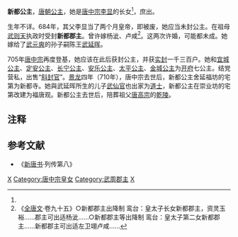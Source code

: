 {{東亞女性歷史人物
| 名稱=新都公主
| 身份=唐朝皇女、武周郡主、[[唐朝|唐朝]]公主
| 畫像=
| 說明=
| 姓=李
| 名=
| 封爵=郡主→[[公主|公主]]
| 位號=
| 封號=新都郡主→新都公主
| 出生年=
| 逝世年=
| 諡號=
| 墳墓=陪葬[[乾陵|乾陵]]  
| 父親=[[唐中宗|唐中宗]]
| 同胞兄弟=
| 母親=
| 夫=[[武延晖|武延晖]]
| 子=[[武仙官|武仙官]]

|}}
'''新都公主'''，[[唐朝|唐朝]][[公主|公主]]，她是[[唐中宗|唐中宗李显]]的长女<ref name="a1"/>，庶出。

生年不详。684年，其父李显当了两个月皇帝，即被废，她应当未封公主。在祖母[[武则天|武则天]]执政时受封'''新都郡主'''。曾许嫁杨泚、卢咸<ref name="a1">《[[全唐文|全唐文]]·卷九十五》○新都郡主出降制 鸾台：皇太子长女新都郡主，资灵玉裕......郡主可出适杨泚......○新都郡主等出降制 鸾台：皇太子第二女新都郡主......新都郡主可出适左卫翊卢咸......</ref>。这两次许婚，可能都未成。她嫁给了[[武元爽|武元爽]]的孙子嗣陈王[[武延晖|武延晖]]。

705年[[唐中宗|唐中宗]]再度登基，她应该在此后获封公主，并获[[实封|实封]]一千三百户。她和[[宜城公主|宜城公主]]、[[定安公主_(唐中宗)|定安公主]]、[[長寧公主_(唐中宗)|长宁公主]]、[[安乐公主|安乐公主]]、[[太平公主|太平公主]]、[[金城公主|金城公主]]为[[开府|开府]]七公主。结党营私，出售“[[斜封官|斜封官]]”。[[景龙|景龙]]四年（710年），唐中宗去世后，新都公主舍延福坊的宅第为新都寺。她與武延晖所生的儿子[[武仙官|武仙官]]也出家为[[道士|道士]]，新都公主在崇业坊的宅第改建为福唐观。新都公主去世后，陪葬祖父[[唐高宗|唐高宗]]的[[乾陵|乾陵]]。  

== 注释 ==
{{Reflist}}

==参考文献==
*《[[新唐书|新唐书]]·列传第八》
{{唐中宗皇室}}
[[Category:唐朝公主|X]]
[[Category:唐中宗皇女|Category:唐中宗皇女]]
[[Category:武周郡主|Category:武周郡主]]
[[Category:李姓|X]]